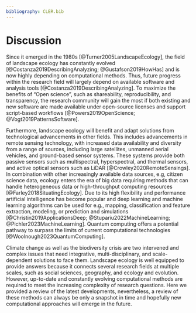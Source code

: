 ```yaml
---
bibliography: CLER.bib
---
```


<!-- Person responsible: Hesselbarth -->

# Discussion {#sec-disc}

Since it emerged in the 1980s [@Turner2005LandscapeEcology], the field of landscape ecology has constantly evolved [@Costanza2019DescribingAnalyzing; @Gustafson2019HowHas] and is now highly depending on computational methods.
Thus, future progress within the research field will largely depend on available software and analysis tools [@Costanza2019DescribingAnalyzing].
To maximize the benefits of "Open science", such as shareability, reproducibility, and transparency, the research community will gain the most if both existing and new software are made available under open-source licenses and support script-based workflows [@Powers2019OpenScience; @Vogt2019PatternsSoftware].

Furthermore, landscape ecology will benefit and adapt solutions from technological advancements in other fields.
This includes advancements in remote sensing technology, with increased data availability and diversity from a range of sources, including large satellites, unmanned aerial vehicles, and ground-based sensor systems. 
These systems provide both passive sensors such as multispectral, hyperspectral, and thermal sensors, and active optical sensors such as LiDAR [@Crowley2020RemoteSensings].
In combination with other increasingly available data sources, e.g, citizen science data, ecology enters the era of big data requiring methods that can handle heterogeneous data or high-throughput computing resources [@Farley2018SituatingEcology].
Due to its high flexibility and performance artificial intelligence has become popular and deep learning and machine learning algorithms can be used for e.g., mapping, classification and feature extraction, modeling, or prediction and simulations [@Christin2019ApplicationsDeep; @Stupariu2022MachineLearning; @Pichler2023MachineLearning].
Quantum computing offers a potential pathway to surpass the limits of current computational technologies [@Woolnough2023QuantumComputing].

<!-- MH: Add refs to this -->
Climate change as well as the biodiversity crisis are two intervened and complex issues that need integrative, multi-disciplinary, and scale-dependent solutions to face them.
Landscape ecology is well equipped to provide answers because it connects several research fields at multiple scales, such as social sciences, geography, and ecology and evolution.
However, up-to-date and constantly evolving computational methods are required to meet the increasing complexity of research questions. 
Here we provided a review of the latest developments, nevertheless, a review of these methods can always be only a snapshot in time and hopefully new computational approaches will emerge in the future.
